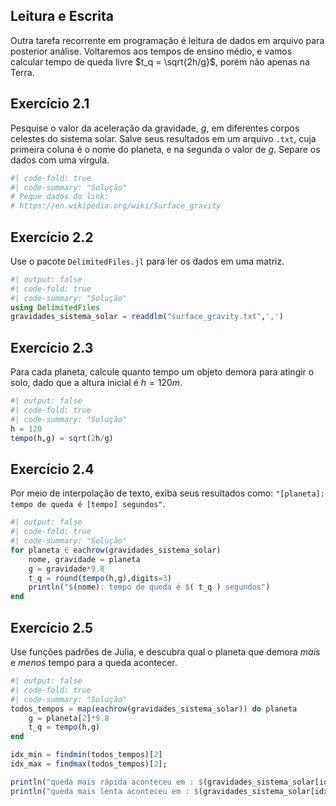 ## Leitura e Escrita

Outra tarefa recorrente em programação é leitura de dados em arquivo para posterior análise. Voltaremos aos tempos de ensino médio, e vamos calcular tempo de queda livre $t_q = \sqrt{2h/g}$, porém não apenas na Terra.

::: callout-note
## Exercício 2.1
Pesquise o valor da aceleração da gravidade, $g$, em diferentes corpos celestes do sistema solar. Salve seus resultados em um arquivo `.txt`, cuja primeira coluna é o nome do planeta, e na segunda o valor de $g$. Separe os dados com uma vírgula.
```julia
#| code-fold: true
#| code-summary: "Solução"
# Pegue dados do link:
# https://en.wikipedia.org/wiki/Surface_gravity
```
:::

::: callout-note
## Exercício 2.2
Use o pacote `DelimitedFiles.jl` para ler os dados em uma matriz.
```julia
#| output: false
#| code-fold: true
#| code-summary: "Solução"
using DelimitedFiles
gravidades_sistema_solar = readdlm("surface_gravity.txt",',')
```
:::

::: callout-note
## Exercício 2.3
Para cada planeta, calcule quanto tempo um objeto demora para atingir o solo, dado que a altura inicial é $h=120 m$.
```julia
#| output: false
#| code-fold: true
#| code-summary: "Solução"
h = 120
tempo(h,g) = sqrt(2h/g)
```
:::

::: callout-note
## Exercício 2.4
Por meio de interpolação de texto, exiba seus resultados como: `"[planeta]: tempo de queda é [tempo] segundos"`.
```julia
#| output: false
#| code-fold: true
#| code-summary: "Solução"
for planeta ∈ eachrow(gravidades_sistema_solar)
    nome, gravidade = planeta
    g = gravidade*9.8
    t_q = round(tempo(h,g),digits=3)
    println("$(nome): tempo de queda é $( t_q ) segundos")
end
```
:::

::: callout-note
## Exercício 2.5
Use funções padrões de Julia, e descubra qual o planeta que demora *mais* e *menos* tempo para a queda acontecer.
```julia
#| output: false
#| code-fold: true
#| code-summary: "Solução"
todos_tempos = map(eachrow(gravidades_sistema_solar)) do planeta
    g = planeta[2]*9.8
    t_q = tempo(h,g)
end

idx_min = findmin(todos_tempos)[2]
idx_max = findmax(todos_tempos)[2];

println("queda mais rápida aconteceu em : $(gravidades_sistema_solar[idx_min,1])")
println("queda mais lenta aconteceu em : $(gravidades_sistema_solar[idx_max,1])")
```
:::